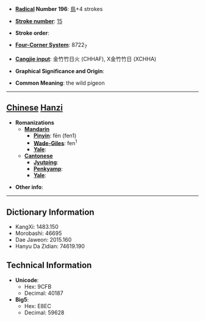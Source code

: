 * '''[[Wiktionary:Chinese radical index| Radical]] Number 196''': [[Wiktionary:Chinese radical index 鳥|鳥]]+4 strokes

* '''[[Wiktionary:Chinese total strokes index|Stroke number]]''': [[Wiktionary:Chinese total strokes index 15|15]]

* '''Stroke order''': 

* '''[[Wiktionary:Chinese four corner index|Four-Corner System]]''': 8722<sub>7</sub>

* '''[[Wiktionary:Chinese Cangjie index|Cangjie input]]''': 金竹竹日火 (CHHAF), X金竹竹日 (XCHHA)

* '''Graphical Significance and Origin''': 

* '''Common Meaning''': the wild pigeon

----

== [[Chinese]] [[Hanzi]] ==

* '''Romanizations'''
** '''[[Mandarin]]'''
*** '''[[Pinyin]]''': fēn (fen1)
*** '''[[Wade-Giles]]''': fen<sup>1</sup>
*** '''[[Yale]]''': 
** '''[[Cantonese]]'''
*** '''[[Jyutping]]''':
*** '''[[Penkyamp]]''': 
*** '''[[Yale]]''': 

* '''Other info''': 

----

== Dictionary Information ==

* KangXi: 1483.150
* Morobashi: 46695
* Dae Jaweon: 2015.160
* Hanyu Da Zidian: 74619.190

== Technical Information ==

* '''Unicode''':
** Hex: 9CFB
** Decimal: 40187
* '''Big5''':
** Hex: E8EC
** Decimal: 59628